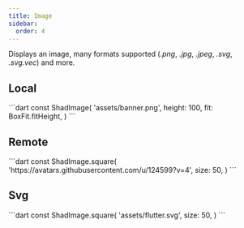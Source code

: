 ```yaml
---
title: Image
sidebar:
  order: 4
---
```


Displays an image, many formats supported (_.png_, _.jpg_, _.jpeg_, _.svg_, _.svg.vec_) and more.

## Local

<Preview src="https://shadcn-ui-playground.web.app/image?style=local">
 ```dart
const ShadImage(
  'assets/banner.png',
  height: 100,
  fit: BoxFit.fitHeight,
)
```
</Preview>

## Remote

<Preview src="https://shadcn-ui-playground.web.app/image?style=remote">
 ```dart
const ShadImage.square(
  'https://avatars.githubusercontent.com/u/124599?v=4',
  size: 50,
)
```
</Preview>

## Svg

<Preview src="https://shadcn-ui-playground.web.app/image?style=svg">
 ```dart
const ShadImage.square(
  'assets/flutter.svg',
  size: 50,
)
```
</Preview>
